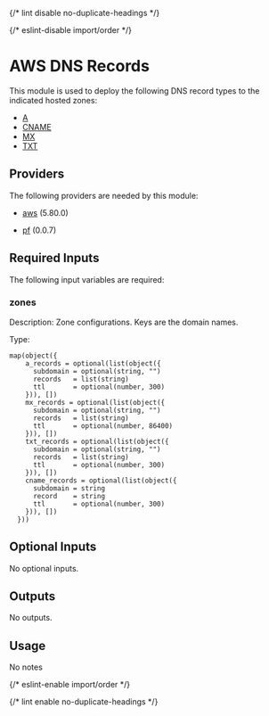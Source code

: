 
{/* lint disable no-duplicate-headings */}

{/* eslint-disable import/order */}

<ModuleHeader name="aws_dns_records" sourceHref="https://github.com/Panfactum/stack/tree/__PANFACTUM_VERSION_EDGE__/packages/infrastructure/aws_dns_records" status="stable" type="direct" />

# AWS DNS Records

This module is used to deploy the following DNS record types
to the indicated hosted zones:

* [A](https://www.cloudflare.com/learning/dns/dns-records/dns-a-record/)
* [CNAME](https://www.cloudflare.com/learning/dns/dns-records/dns-cname-record/)
* [MX](https://www.cloudflare.com/learning/dns/dns-records/dns-mx-record/)
* [TXT](https://www.cloudflare.com/learning/dns/dns-records/dns-txt-record/)

## Providers

The following providers are needed by this module:

* [aws](https://registry.terraform.io/providers/hashicorp/aws/5.80.0/docs) (5.80.0)

* [pf](https://registry.terraform.io/providers/panfactum/pf/0.0.7/docs) (0.0.7)

## Required Inputs

The following input variables are required:

### zones

Description: Zone configurations. Keys are the domain names.

Type:

```hcl
map(object({
    a_records = optional(list(object({
      subdomain = optional(string, "")
      records   = list(string)
      ttl       = optional(number, 300)
    })), [])
    mx_records = optional(list(object({
      subdomain = optional(string, "")
      records   = list(string)
      ttl       = optional(number, 86400)
    })), [])
    txt_records = optional(list(object({
      subdomain = optional(string, "")
      records   = list(string)
      ttl       = optional(number, 300)
    })), [])
    cname_records = optional(list(object({
      subdomain = string
      record    = string
      ttl       = optional(number, 300)
    })), [])
  }))
```

## Optional Inputs

No optional inputs.

## Outputs

No outputs.

## Usage

No notes

{/* eslint-enable import/order */}

{/* lint enable no-duplicate-headings */}
